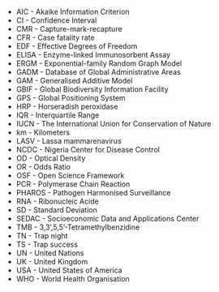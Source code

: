 -   AIC - Akaike Information Criterion
-   CI - Confidence Interval
-   CMR - Capture-mark-recapture
-   CFR - Case fatality rate
-   EDF - Effective Degrees of Freedom
-   ELISA - Enzyme-linked Immunosorbent Assay
-   ERGM - Exponential-family Random Graph Model
-   GADM - Database of Global Administrative Areas
-   GAM - Generalised Additive Model
-   GBIF - Global Biodiversity Information Facility
-   GPS - Global Positioning System
-   HRP - Horseradish peroxidase
-   IQR - Interquartile Range
-   IUCN - The International Union for Conservation of Nature
-   km - Kilometers
-   LASV - Lassa mammarenavirus
-   NCDC - Nigeria Center for Disease Control
-   OD - Optical Density
-   OR - Odds Ratio
-   OSF - Open Science Framework
-   PCR - Polymerase Chain Reaction
-   PHAROS - Pathogen Harmonised Surveillance
-   RNA - Ribonucleic Acide
-   SD - Standard Deviation
-   SEDAC - Socioeconomic Data and Applications Center
-   TMB - 3,3’,5,5’-Tetramethylbenzidine
-   TN - Trap night
-   TS - Trap success
-   UN - United Nations
-   UK - United Kingdom
-   USA - United States of America
-   WHO - World Health Organisation
